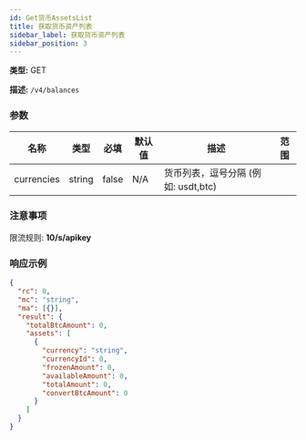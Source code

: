 ```yaml
---
id: Get货币AssetsList
title: 获取货币资产列表
sidebar_label: 获取货币资产列表
sidebar_position: 3
---
```


**类型:** GET

**描述:** `/v4/balances`

### 参数

| 名称 | 类型 | 必填 | 默认值 | 描述 | 范围 |
| --- | --- | --- | --- | --- | --- |
| currencies | string | false | N/A | 货币列表，逗号分隔 (例如: usdt,btc) |  |

### 注意事项

限流规则: **10/s/apikey**

### 响应示例

```json title="Response"
{
  "rc": 0,
  "mc": "string",
  "ma": [{}],
  "result": {
    "totalBtcAmount": 0,
    "assets": [
      {
        "currency": "string",
        "currencyId": 0,
        "frozenAmount": 0,
        "availableAmount": 0,
        "totalAmount": 0,
        "convertBtcAmount": 0
      }
    ]
  }
}
```
